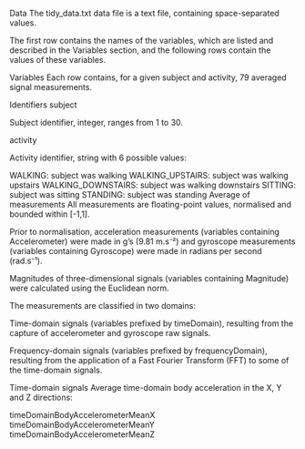 Data
The tidy_data.txt data file is a text file, containing space-separated values.

The first row contains the names of the variables, which are listed and described in the Variables section, and the following rows contain the values of these variables.

Variables
Each row contains, for a given subject and activity, 79 averaged signal measurements.

Identifiers
subject

Subject identifier, integer, ranges from 1 to 30.

activity

Activity identifier, string with 6 possible values:

WALKING: subject was walking
WALKING_UPSTAIRS: subject was walking upstairs
WALKING_DOWNSTAIRS: subject was walking downstairs
SITTING: subject was sitting
STANDING: subject was standing
Average of measurements
All measurements are floating-point values, normalised and bounded within [-1,1].

Prior to normalisation, acceleration measurements (variables containing Accelerometer) were made in g's (9.81 m.s⁻²) and gyroscope measurements (variables containing Gyroscope) were made in radians per second (rad.s⁻¹).

Magnitudes of three-dimensional signals (variables containing Magnitude) were calculated using the Euclidean norm.

The measurements are classified in two domains:

Time-domain signals (variables prefixed by timeDomain), resulting from the capture of accelerometer and gyroscope raw signals.

Frequency-domain signals (variables prefixed by frequencyDomain), resulting from the application of a Fast Fourier Transform (FFT) to some of the time-domain signals.

Time-domain signals
Average time-domain body acceleration in the X, Y and Z directions:

timeDomainBodyAccelerometerMeanX
timeDomainBodyAccelerometerMeanY
timeDomainBodyAccelerometerMeanZ
